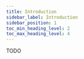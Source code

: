 ---
title: Introduction
sidebar_label: Introduction
sidebar_position: 1
toc_min_heading_level: 2
toc_max_heading_level: 4
---

TODO